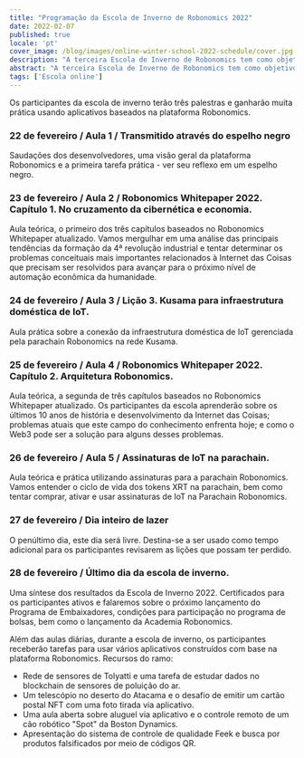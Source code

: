 ```yaml
---
title: "Programação da Escola de Inverno de Robonomics 2022"
date: 2022-02-07
published: true
locale: 'pt'
cover_image: /blog/images/online-winter-school-2022-schedule/cover.jpg
description: "A terceira Escola de Inverno de Robonomics tem como objetivo melhorar as experiências dos usuários de aplicativos descentralizados em tarefas de controle de dispositivos inteligentes, incluindo cenários robóticos complexos."
abstract: "A terceira Escola de Inverno de Robonomics tem como objetivo melhorar as experiências dos usuários de aplicativos descentralizados em tarefas de controle de dispositivos inteligentes, incluindo cenários robóticos complexos."
tags: ['Escola online']
---
```


<PostExpiredInfo/>

Os participantes da escola de inverno terão três palestras e ganharão muita prática usando aplicativos baseados na plataforma Robonomics.

<TextCard>

### 22 de fevereiro / Aula 1 / Transmitido através do espelho negro

Saudações dos desenvolvedores, uma visão geral da plataforma Robonomics e a primeira tarefa prática - ver seu reflexo em um espelho negro.

</TextCard>

<TextCard>

### 23 de fevereiro / Aula 2 / Robonomics Whitepaper 2022. Capítulo 1. No cruzamento da cibernética e economia.

Aula teórica, o primeiro dos três capítulos baseados no Robonomics Whitepaper atualizado. Vamos mergulhar em uma análise das principais tendências da formação da 4ª revolução industrial e tentar determinar os problemas conceituais mais importantes relacionados à Internet das Coisas que precisam ser resolvidos para avançar para o próximo nível de automação econômica da humanidade.

</TextCard>

<TextCard>

### 24 de fevereiro / Aula 3 / Lição 3. Kusama para infraestrutura doméstica de IoT.

Aula prática sobre a conexão da infraestrutura doméstica de IoT gerenciada pela parachain Robonomics na rede Kusama.

</TextCard>

<TextCard>

### 25 de fevereiro / Aula 4 / Robonomics Whitepaper 2022. Capítulo 2. Arquitetura Robonomics.

Aula teórica, a segunda de três capítulos baseados no Robonomics Whitepaper atualizado. Os participantes da escola aprenderão sobre os últimos 10 anos de história e desenvolvimento da Internet das Coisas; problemas atuais que este campo do conhecimento enfrenta hoje; e como o Web3 pode ser a solução para alguns desses problemas.

</TextCard>

<TextCard>

### 26 de fevereiro / Aula 5 / Assinaturas de IoT na parachain.

Aula teórica e prática utilizando assinaturas para a parachain Robonomics. Vamos entender o ciclo de vida dos tokens XRT na parachain, bem como tentar comprar, ativar e usar assinaturas de IoT na Parachain Robonomics.

</TextCard>

<TextCard>

### 27 de fevereiro / Dia inteiro de lazer

O penúltimo dia, este dia será livre. Destina-se a ser usado como tempo adicional para os participantes revisarem as lições que possam ter perdido.

</TextCard>

<TextCard>

### 28 de fevereiro / Último dia da escola de inverno.

Uma síntese dos resultados da Escola de Inverno 2022. Certificados para os participantes ativos e falaremos sobre o próximo lançamento do Programa de Embaixadores, condições para participação no programa de bolsas, bem como o lançamento da Academia Robonomics.

</TextCard>

Além das aulas diárias, durante a escola de inverno, os participantes receberão tarefas para usar vários aplicativos construídos com base na plataforma Robonomics. Recursos do ramo:

- Rede de sensores de Tolyatti e uma tarefa de estudar dados no blockchain de sensores de poluição do ar.
- Um telescópio no deserto do Atacama e o desafio de emitir um cartão postal NFT com uma foto tirada via aplicativo.
- Uma aula aberta sobre aluguel via aplicativo e o controle remoto de um cão robótico "Spot" da Boston Dynamics.
- Apresentação do sistema de controle de qualidade Feek e busca por produtos falsificados por meio de códigos QR.